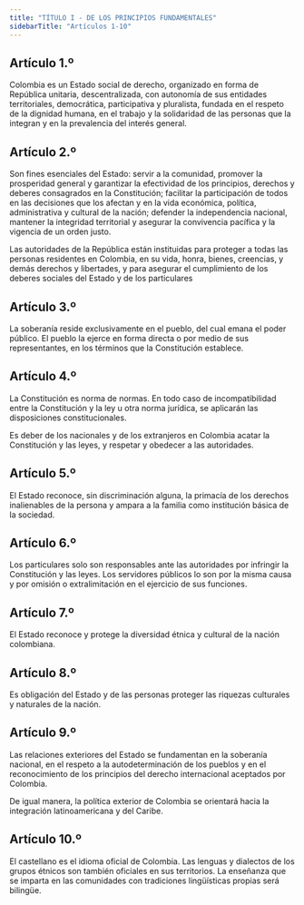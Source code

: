 ```yaml
---
title: "TÍTULO I - DE LOS PRINCIPIOS FUNDAMENTALES"
sidebarTitle: "Artículos 1-10"
---
```


## Artículo 1.º

Colombia es un Estado social
de derecho, organizado en forma de República
unitaria, descentralizada, con autonomía de sus
entidades territoriales, democrática, participativa
y pluralista, fundada en el respeto de la dignidad
humana, en el trabajo y la solidaridad de las personas que la integran y en la prevalencia del interés general.

## Artículo 2.º

Son fines esenciales del Estado:
servir a la comunidad, promover la prosperidad general y garantizar la efectividad de los principios,
derechos y deberes consagrados en la Constitución; facilitar la participación de todos en las decisiones que los afectan y en la vida económica, política, administrativa y cultural de la nación; defender
la independencia nacional, mantener la integridad
territorial y asegurar la convivencia pacífica y la vigencia de un orden justo.

Las autoridades de la República están instituidas
para proteger a todas las personas residentes en
Colombia, en su vida, honra, bienes, creencias, y
demás derechos y libertades, y para asegurar el
cumplimiento de los deberes sociales del Estado y
de los particulares

## Artículo 3.º 

La soberanía reside exclusivamente en el pueblo, del cual emana el poder público. El pueblo la ejerce en forma directa o por
medio de sus representantes, en los términos que
la Constitución establece.

## Artículo 4.º

La Constitución es norma de
normas. En todo caso de incompatibilidad entre la
Constitución y la ley u otra norma jurídica, se aplicarán las disposiciones constitucionales.

Es deber de los nacionales y de los extranjeros
en Colombia acatar la Constitución y las leyes, y
respetar y obedecer a las autoridades.

## Artículo 5.º

El Estado reconoce, sin discriminación alguna, la primacía de los derechos inalienables de la persona y ampara a la familia como
institución básica de la sociedad.

## Artículo 6.º

Los particulares solo son responsables ante las autoridades por infringir la Constitución y las leyes. Los servidores públicos lo son por
la misma causa y por omisión o extralimitación en
el ejercicio de sus funciones.

## Artículo 7.º

El Estado reconoce y protege la
diversidad étnica y cultural de la nación colombiana.

## Artículo 8.º

Es obligación del Estado y de las
personas proteger las riquezas culturales y naturales de la nación.

## Artículo 9.º

Las relaciones exteriores del Estado se fundamentan en la soberanía nacional, en
el respeto a la autodeterminación de los pueblos y
en el reconocimiento de los principios del derecho
internacional aceptados por Colombia.

De igual manera, la política exterior de Colombia
se orientará hacia la integración latinoamericana y
del Caribe.

## Artículo 10.º

El castellano es el idioma oficial de Colombia. Las lenguas y dialectos de los
grupos étnicos son también oficiales en sus territorios. La enseñanza que se imparta en las comunidades con tradiciones lingüísticas propias será
bilingüe.
